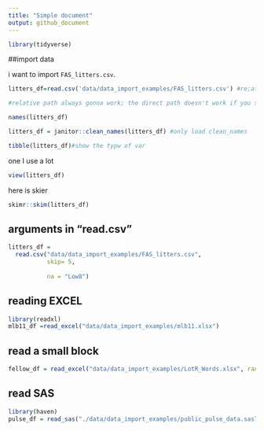 ```yaml
---
title: "Simple document"
output: github_document
---
```


```r
library(tidyverse)

```


##import data

i want to import `FAS_litters.csv`.

```r
litters_df=read.csv('data/data_import_examples/FAS_litters.csv') #re;ative

#relative path always gonna work; the direct path doesn't work if you share the the R and data
```

```r
names(litters_df)

litters_df = janitor::clean_names(litters_df) #only load clean_names

tibble(litters_df)#show the typw of var
```
one I use a lot

```r
view(litters_df)

```

here is skier
```r
skimr::skim(litters_df)

```
## arguments in "read.csv"

```r
litters_df =
  read.csv("data/data_import_examples/FAS_litters.csv",
           skip= 5,
           
           na = "Low8")
```


## reading EXCEL
```r
library(readxl)
mlb11_df =read_excel("data/data_import_examples/mlb11.xlsx")
```


## read a small block

```r
fellow_df = read_excel("data/data_import_examples/LotR_Words.xlsx", range = "B3:D6")

```

## read SAS
```r
library(haven)
pulse_df = read_sas("./data/data_import_examples/public_pulse_data.sas7bdat",encoding = "latin1")

```

